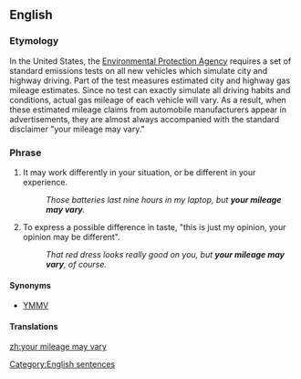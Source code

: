 ==English==

===Etymology===
In the United States, the [http://www.epa.gov Environmental Protection Agency] requires a set of standard emissions tests on all new vehicles which simulate city and highway driving.  Part of the test measures estimated city and highway gas mileage estimates.  Since no test can exactly simulate all driving habits and conditions, actual gas mileage of each vehicle will vary.  As a result, when these estimated mileage claims from automobile manufacturers appear in advertisements, they are almost always accompanied with the standard disclaimer "your mileage may vary."

===Phrase===
{{infl|en|phrase|head=[[your]] [[mileage]] [[may]] [[vary]]}}
# {{idiom}} It may work differently in your situation, or be different in your experience.
#: ''Those batteries last nine hours in my laptop, but '''your mileage may vary'''.''
# {{idiom}} To express a possible difference in taste, "this is just my opinion, your opinion may be different". 
#:''That red dress looks really good on you, but '''your mileage may vary''', of course.''

====Synonyms====
*[[YMMV]]
====Translations====
{{trans-top}}
{{trans-mid}}
{{trans-bottom}}

[[Category:English sentences]]

[[zh:your mileage may vary]]